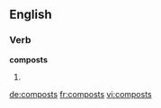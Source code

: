 
==English==

===Verb===
'''composts'''

# {{third-person singular of|compost}}

[[de:composts]]
[[fr:composts]]
[[vi:composts]]